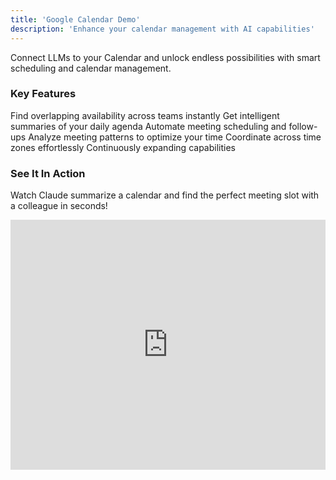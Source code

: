 ```yaml
---
title: 'Google Calendar Demo'
description: 'Enhance your calendar management with AI capabilities'
---
```


Connect LLMs to your Calendar and unlock endless possibilities with smart scheduling and calendar management.

### Key Features

<CardGroup cols={2}>
  <Card title="Smart Availability" icon="calendar-check">
    Find overlapping availability across teams instantly
  </Card>
  <Card title="Daily Summaries" icon="list-timeline">
    Get intelligent summaries of your daily agenda
  </Card>
  <Card title="Automated Scheduling" icon="robot">
    Automate meeting scheduling and follow-ups
  </Card>
  <Card title="Schedule Analytics" icon="chart-line">
    Analyze meeting patterns to optimize your time
  </Card>
  <Card title="Team Coordination" icon="users">
    Coordinate across time zones effortlessly
  </Card>
  <Card title="And More" icon="square-plus">
    Continuously expanding capabilities
  </Card>
</CardGroup>

### See It In Action

Watch Claude summarize a calendar and find the perfect meeting slot with a colleague in seconds!

<Frame>
  <iframe
    width="100%"
    height="400"
    src="https://www.youtube.com/embed/F-6kH2z9CA4"
    title="Google Calendar Demo"
    frameBorder="0"
    allow="accelerometer; autoplay; clipboard-write; encrypted-media; gyroscope; picture-in-picture"
    allowFullScreen
  />
</Frame>
